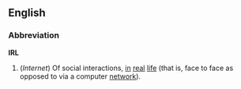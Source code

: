 ==English==
===Abbreviation===
'''IRL'''

#(''Internet'') Of social interactions, [[in]] [[real]] [[life]] (that is, face to face as opposed to via a computer [[network]]).